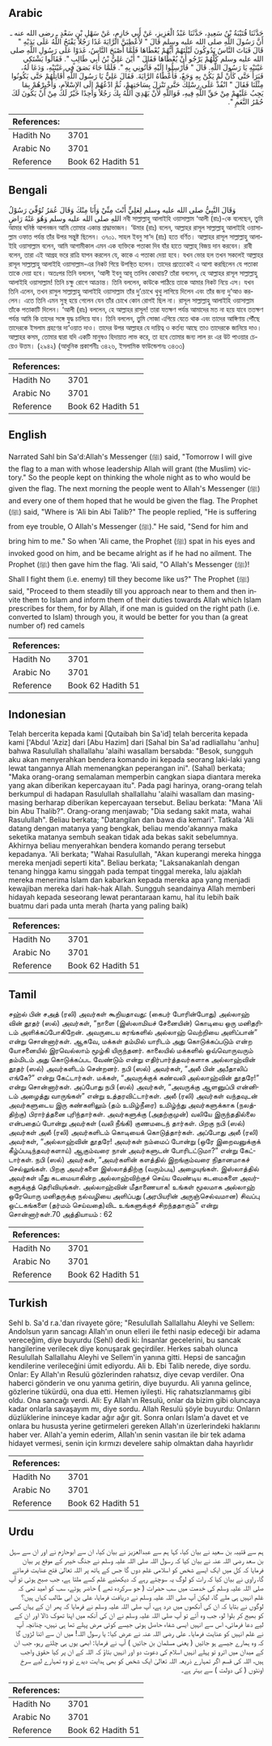 ## Arabic


<div dir="rtl" lang="ar" style={{fontSize:'larger',backgroundColor:'#f8f9fa',padding:20}}>
حَدَّثَنَا قُتَيْبَةُ بْنُ سَعِيدٍ، حَدَّثَنَا عَبْدُ الْعَزِيزِ، عَنْ أَبِي حَازِمٍ، عَنْ سَهْلِ بْنِ سَعْدٍ ـ رضى الله عنه ـ أَنَّ رَسُولَ اللَّهِ صلى الله عليه وسلم قَالَ ‏"‏ لأُعْطِيَنَّ الرَّايَةَ غَدًا رَجُلاً يَفْتَحُ اللَّهُ عَلَى يَدَيْهِ ‏"‏ قَالَ فَبَاتَ النَّاسُ يَدُوكُونَ لَيْلَتَهُمْ أَيُّهُمْ يُعْطَاهَا فَلَمَّا أَصْبَحَ النَّاسُ، غَدَوْا عَلَى رَسُولِ اللَّهِ صلى الله عليه وسلم كُلُّهُمْ يَرْجُو أَنْ يُعْطَاهَا فَقَالَ ‏"‏ أَيْنَ عَلِيُّ بْنُ أَبِي طَالِبٍ ‏"‏‏.‏ فَقَالُوا يَشْتَكِي عَيْنَيْهِ يَا رَسُولَ اللَّهِ‏.‏ قَالَ ‏"‏ فَأَرْسِلُوا إِلَيْهِ فَأْتُونِي بِهِ ‏"‏‏.‏ فَلَمَّا جَاءَ بَصَقَ فِي عَيْنَيْهِ، وَدَعَا لَهُ، فَبَرَأَ حَتَّى كَأَنْ لَمْ يَكُنْ بِهِ وَجَعٌ، فَأَعْطَاهُ الرَّايَةَ‏.‏ فَقَالَ عَلِيٌّ يَا رَسُولَ اللَّهِ أُقَاتِلُهُمْ حَتَّى يَكُونُوا مِثْلَنَا فَقَالَ ‏"‏ انْفُذْ عَلَى رِسْلِكَ حَتَّى تَنْزِلَ بِسَاحَتِهِمْ، ثُمَّ ادْعُهُمْ إِلَى الإِسْلاَمِ، وَأَخْبِرْهُمْ بِمَا يَجِبُ عَلَيْهِمْ مِنْ حَقِّ اللَّهِ فِيهِ، فَوَاللَّهِ لأَنْ يَهْدِيَ اللَّهُ بِكَ رَجُلاً وَاحِدًا خَيْرٌ لَكَ مِنْ أَنْ يَكُونَ لَكَ حُمْرُ النَّعَمِ ‏"‏‏.‏
</div>
<div style={{backgroundColor:'#f8f9fa',padding:20, marginBottom: 10}}><table> <thead> <tr> <th>References:</th> <th></th> </tr> </thead> <tbody><tr><td>Hadith No</td><td>3701</td></tr><tr><td>Arabic No</td><td>3701</td></tr><tr><td>Reference</td><td>Book 62 Hadith 51</td></tr></tbody></table></div>

## Bengali


<div dir="ltr" lang="bn" style={{fontSize:'larger',backgroundColor:'#f8f9fa',padding:20}}>
وَقَالَ النَّبِيُّ صلى الله عليه وسلم لِعَلِيٍّ أَنْتَ مِنِّيْ وَأَنَا مِنْكَ وَقَالَ عُمَرُ تُوُفِّيَ رَسُوْلُ اللهِ صلى الله عليه وسلم وَهُوَ عَنْهُ رَاضٍ নবী সাল্লাল্লাহু আলাইহি ওয়াসাল্লাম ‘আলী (রাঃ)-কে বলেছেন, তুমি আমার ঘনিষ্ঠ আপনজন আমি তোমার একান্ত শ্রদ্ধাভাজন। ‘উমার (রাঃ) বলেন, আল্লাহর রাসূল সাল্লাল্লাহু আলাইহি ওয়াসাল্লাম ওফাত পর্যন্ত তাঁর উপর সন্তুষ্ট ছিলেন। ৩৭০১. সাহল ইবনু সা‘দ (রাঃ) হতে বর্ণিত। আল্লাহর রাসূল সাল্লাল্লাহু আলাইহি ওয়াসাল্লাম বলেন, আমি আগামীকাল এমন এক ব্যক্তিকে পতাকা দিব যাঁর হাতে আল্লাহ্ বিজয় দান করবেন। রাবী বলেন, তারা এই আগ্রহ ভরে রাত্রি যাপন করলেন যে, কাকে এ পতাকা দেয়া হবে। যখন ভোর হল তখন সকলেই আল্লাহর রাসূল সাল্লাল্লাহু আলাইহি ওয়াসাল্লাম-এর নিকট গিয়ে উপস্থিত হলেন। তাদের প্রত্যেকেই এ আশা করছিলেন যে পতাকা তাকে দেয়া হবে। অতঃপর তিনি বললেন, ‘আলী ইবনু আবূ তালিব কোথায়? তাঁরা বললেন, হে আল্লাহর রাসূল সাল্লাল্লাহু আলাইহি ওয়াসাল্লাম! তিনি চক্ষু রোগে আক্রান্ত। তিনি বললেন, কাউকে পাঠিয়ে তাকে আমার নিকট নিয়ে এস। যখন তিনি এলেন, তখন রাসুল সাল্লাল্লাহু আলাইহি ওয়াসাল্লাম তাঁর দু’চোখে থুথু লাগিয়ে দিলেন এবং তাঁর জন্য দু‘আও করলেন। এতে তিনি এমন সুস্থ হয়ে গেলেন যেন তাঁর চোখে কোন রোগই ছিল না। রাসূল সাল্লাল্লাহু আলাইহি ওয়াসাল্লাম তাঁকে পতাকাটি দিলেন। ‘আলী (রাঃ) বললেন, হে আল্লাহর রাসূল! তারা যতক্ষণ পর্যন্ত আমাদের মত না হয়ে যাবে ততক্ষণ পর্যন্ত আমি কি তাদের সঙ্গে যুদ্ধ চালিয়ে যাব। তিনি বললেন, তুমি সোজা এগিয়ে যেতে থাক এবং তাদের আঙ্গিণায় পৌঁছে তাদেরকে ইসলাম গ্রহণের দা‘ওয়াত দাও। তাদের উপর আল্লাহর যে দায়িত্ব ও কর্তব্য আছে তাও তাদেরকে জানিয়ে দাও। আল্লাহর কসম, তোমার দ্বারা যদি একটি মানুষও হিদায়াত লাভ করে, তা হবে তোমার জন্য লাল রং এর উট পাওয়ার চেয়েও উত্তম। (২৯৪২) (আধুনিক প্রকাশনীঃ ৩৪২৬, ইসলামিক ফাউন্ডেশনঃ ৩৪৩৩)
</div>
<div style={{backgroundColor:'#f8f9fa',padding:20, marginBottom: 10}}><table> <thead> <tr> <th>References:</th> <th></th> </tr> </thead> <tbody><tr><td>Hadith No</td><td>3701</td></tr><tr><td>Arabic No</td><td>3701</td></tr><tr><td>Reference</td><td>Book 62 Hadith 51</td></tr></tbody></table></div>

## English


<div dir="ltr" lang="en" style={{fontSize:'larger',backgroundColor:'#f8f9fa',padding:20}}>
Narrated Sahl bin Sa'd:Allah's Messenger (ﷺ) said, "Tomorrow I will give the flag to a man with whose leadership Allah will grant (the Muslim) victory." So the people kept on thinking the whole night as to who would be given the flag. The next morning the people went to Allah's Messenger (ﷺ) and every one of them hoped that he would be given the flag. The Prophet (ﷺ) said, "Where is 'Ali bin Abi Talib?" The people replied, "He is suffering from eye trouble, O Allah's Messenger (ﷺ)." He said, "Send for him and bring him to me." So when 'Ali came, the Prophet (ﷺ) spat in his eyes and invoked good on him, and be became alright as if he had no ailment. The Prophet (ﷺ) then gave him the flag. 'Ali said, "O Allah's Messenger (ﷺ)! Shall I fight them (i.e. enemy) till they become like us?" The Prophet (ﷺ) said, "Proceed to them steadily till you approach near to them and then invite them to Islam and inform them of their duties towards Allah which Islam prescribes for them, for by Allah, if one man is guided on the right path (i.e. converted to Islam) through you, it would be better for you than (a great number of) red camels
</div>
<div style={{backgroundColor:'#f8f9fa',padding:20, marginBottom: 10}}><table> <thead> <tr> <th>References:</th> <th></th> </tr> </thead> <tbody><tr><td>Hadith No</td><td>3701</td></tr><tr><td>Arabic No</td><td>3701</td></tr><tr><td>Reference</td><td>Book 62 Hadith 51</td></tr></tbody></table></div>

## Indonesian


<div dir="ltr" lang="id" style={{fontSize:'larger',backgroundColor:'#f8f9fa',padding:20}}>
Telah bercerita kepada kami [Qutaibah bin Sa'id] telah bercerita kepada kami ['Abdul 'Aziz] dari [Abu Hazim] dari [Sahal bin Sa'ad radliallahu 'anhu] bahwa Rasulullah shallallahu 'alaihi wasallam bersabda: "Besok, sungguh aku akan menyerahkan bendera komando ini kepada seorang laki-laki yang lewat tangannya Allah memenangkan peperangan ini". (Sahal) berkata; "Maka orang-orang semalaman memperbin cangkan siapa diantara mereka yang akan diberikan kepercayaan itu". Pada pagi harinya, orang-orang telah berkumpul di hadapan Rasulullah shallallahu 'alaihi wasallam dan masing-masing berharap diberikan kepercayaan tersebut. Beliau berkata: "Mana 'Ali bin Abu Thalib?". Orang-orang menjawab; "Dia sedang sakit mata, wahai Rasulullah". Beliau berkata; "Datangilan dan bawa dia kemari". Tatkala 'Ali datang dengan matanya yang bengkak, beliau mendo'akannya maka seketika matanya sembuh seakan tidak ada bekas sakit sebelumnya. Akhirnya beliau menyerahkan bendera komando perang tersebut kepadanya. 'Ali berkata; "Wahai Rasulullah, "Akan kuperangi mereka hingga mereka menjadi seperti kita". Beliau berkata; "Laksanakanlah dengan tenang hingga kamu singgah pada tempat tinggal mereka, lalu ajaklah mereka menerima Islam dan kabarkan kepada mereka apa yang menjadi kewajiban mereka dari hak-hak Allah. Sungguh seandainya Allah memberi hidayah kepada seseorang lewat perantaraan kamu, hal itu lebih baik buatmu dari pada unta merah (harta yang paling baik)
</div>
<div style={{backgroundColor:'#f8f9fa',padding:20, marginBottom: 10}}><table> <thead> <tr> <th>References:</th> <th></th> </tr> </thead> <tbody><tr><td>Hadith No</td><td>3701</td></tr><tr><td>Arabic No</td><td>3701</td></tr><tr><td>Reference</td><td>Book 62 Hadith 51</td></tr></tbody></table></div>

## Tamil


<div dir="ltr" lang="ta" style={{fontSize:'larger',backgroundColor:'#f8f9fa',padding:20}}>
சஹ்ல் பின் சஅத் (ரலி) அவர்கள் கூறியதாவது: (கைபர் போரின்போது) அல்லாஹ் வின் தூதர் (ஸல்) அவர்கள், “நாளை (இஸ்லாமியச் சேனையின்) கொடியை ஒரு மனிதரிடம் அளிக்கப்போகிறேன். அவருடைய கரங்களில் அல்லாஹ் வெற்றியை அளிப்பான்” என்று சொன்னார்கள். ஆகவே, மக்கள் தம்மில் யாரிடம் அது கொடுக்கப்படும் என்ற யோசனையில் இரவெல்லாம் மூழ்கி யிருந்தனர். காலையில் மக்களில் ஒவ்வொருவரும் தம்மிடம் அது கொடுக்கப்பட வேண்டும் என்று எதிர்பார்த்தவர்களாக அல்லாஹ்வின் தூதர் (ஸல்) அவர்களிடம் சென்றனர். நபி (ஸல்) அவர்கள், “அலீ பின் அபீதாலிப் எங்கே?” என்று கேட்டார்கள். மக்கள், “அவருக்குக் கண்வலி அல்லாஹ்வின் தூதரே!” என்று சொன்னார்கள். அப்போது நபி (ஸல்) அவர்கள், “அவருக்கு ஆளனுப்பி என்னிடம் அழைத்து வாருங்கள்” என்று உத்தரவிட்டார்கள். அலீ (ரலி) அவர்கள் வந்தவுடன் அவர்களுடைய இரு கண்களிலும் (தம் உமிழ்நீரை) உமிழ்ந்து அவர்களுக்காக (நலத்திற்கு) பிரார்த்தனை புரிந்தார்கள். அவர்களுக்கு (அதற்குமுன்) வலியே இருந்ததில்லை என்பதைப் போன்று அவர்கள் (வலி நீங்கி) குணமடைந் தார்கள். பிறகு நபி (ஸல்) அவர்கள் அலீ (ரலி) அவர்களிடம் கொடியைக் கொடுத்தார்கள். அப்போது அலீ (ரலி) அவர்கள், “அல்லாஹ்வின் தூதரே! அவர்கள் நம்மைப் போன்று (ஒரே இறைவனுக்குக் கீழ்ப்படிந்தவர்களாய்) ஆகும்வரை நான் அவர்களுடன் போரிடட்டுமா?” என்று கேட்டார்கள். நபி (ஸல்) அவர்கள், “அவர்களின் களத்தில் இறங்கும்வரை நிதானமாகச் செல்லுங்கள். பிறகு அவர்களை இஸ்லாத்திற்கு (வரும்படி) அழையுங்கள். இஸ்லாத்தில் அவர்கள் மீது கடமையாகின்ற அல்லாஹ்விற்குச் செய்ய வேண்டிய கடமைகளை அவர்களுக்குத் தெரிவியுங்கள். அல்லாஹ்வின் மீதாணையாக! உங்கள் மூலமாக அல்லாஹ் ஒரேயொரு மனிதருக்கு நல்வழியை அளிப்பது (அரபியரின் அருஞ்செல்வமான) சிவப்பு ஒட்டகங்களை (தர்மம் செய்வதை)விட உங்களுக்குச் சிறந்ததாகும்” என்று சொன்னார்கள்.70 அத்தியாயம் : 62
</div>
<div style={{backgroundColor:'#f8f9fa',padding:20, marginBottom: 10}}><table> <thead> <tr> <th>References:</th> <th></th> </tr> </thead> <tbody><tr><td>Hadith No</td><td>3701</td></tr><tr><td>Arabic No</td><td>3701</td></tr><tr><td>Reference</td><td>Book 62 Hadith 51</td></tr></tbody></table></div>

## Turkish


<div dir="ltr" lang="tr" style={{fontSize:'larger',backgroundColor:'#f8f9fa',padding:20}}>
Sehl b. Sa'd r.a.'dan rivayete göre; "Resulullah Sallallahu Aleyhi ve Sellem: Andolsun yarın sancagı Allah'ın onun elleri ile fethi nasip edeceği bir adama vereceğim, diye buyurdu (Sehl) dedi ki: İnsanlar gecelerini, bu sancak hangilerine verilecek diye konuşarak geçirdiler. Herkes sabah olunca Resulullah Sallallahu Aleyhi ve Sellem'in yanına gitti. Hepsi de sancağın kendilerine verileceğini ümit ediyordu. Ali b. Ebi Talib nerede, diye sordu. Onlar: Ey Allah'ın Resulü gözlerinden rahatsız, diye cevap verdiler. Ona haberci gönderin ve onu yanıma getirin, diye buyurdu. Ali yanına gelince, gözlerine tükürdü, ona dua etti. Hemen iyileşti. Hiç rahatsızlanmamış gibi oldu. Ona sancağı verdi. Ali: Ey Allah'ın Resulü, onlar da bizim gibi oluncaya kadar onlarla savaşayım mı, diye sordu. Allah Resulü şöyle buyurdu: Onların düzlüklerine ininceye kadar ağır ağır git. Sonra onları İslam'a davet et ve onlara bu hususta yerine getirmeleri gereken Allah'ın üzerlerindeki haklarını haber ver. Allah'a yemin ederim, Allah'ın senin vasıtan ile bir tek adama hidayet vermesi, senin için kırmızı develere sahip olmaktan daha hayırlıdır
</div>
<div style={{backgroundColor:'#f8f9fa',padding:20, marginBottom: 10}}><table> <thead> <tr> <th>References:</th> <th></th> </tr> </thead> <tbody><tr><td>Hadith No</td><td>3701</td></tr><tr><td>Arabic No</td><td>3701</td></tr><tr><td>Reference</td><td>Book 62 Hadith 51</td></tr></tbody></table></div>

## Urdu


<div dir="rtl" lang="ur" style={{fontSize:'larger',backgroundColor:'#f8f9fa',padding:20}}>
ہم سے قتیبہ بن سعید نے بیان کیا، کہا ہم سے عبدالعزیز نے بیان کیا، ان سے ابوحازم نے اور ان سے سہل بن سعد رضی اللہ عنہ نے بیان کیا کہ رسول اللہ صلی اللہ علیہ وسلم نے جنگ خیبر کے موقع پر بیان فرمایا کہ کل میں ایک ایسے شخص کو اسلامی عَلم دوں گا جس کے ہاتھ پر اللہ تعالیٰ فتح عنایت فرمائے گا، راوی نے بیان کیا کہ رات کو لوگ یہ سوچتے رہے کہ دیکھئیے عَلم کسے ملتا ہے، جب صبح ہوئی تو آپ صلی اللہ علیہ وسلم کی خدمت میں سب حضرات ( جو سرکردہ تھے ) حاضر ہوئے، سب کو امید تھی کہ عَلم انہیں ہی ملے گا، لیکن آپ صلی اللہ علیہ وسلم نے دریافت فرمایا، علی بن ابی طالب کہاں ہیں؟ لوگوں نے بتایا کہ ان کی آنکھوں میں درد ہے، آپ صلی اللہ علیہ وسلم نے فرمایا کہ پھر ان کے یہاں کسی کو بھیج کر بلوا لو، جب وہ آئے تو آپ صلی اللہ علیہ وسلم نے ان کی آنکھ میں اپنا تھوک ڈالا اور ان کے لیے دعا فرمائی، اس سے انہیں ایسی شفاء حاصل ہوئی جیسے کوئی مرض پہلے تھا ہی نہیں، چنانچہ آپ نے عَلم انہیں کو عنایت فرمایا۔ علی رضی اللہ عنہ نے عرض کیا: یا رسول اللہ! میں ان سے اتنا لڑوں گا کہ وہ ہمارے جیسے ہو جائیں ( یعنی مسلمان بن جائیں ) آپ نے فرمایا: ابھی یوں ہی چلتے رہو، جب ان کے میدان میں اترو تو پہلے انہیں اسلام کی دعوت دو اور انہیں بتاؤ کہ اللہ کے ان پر کیا حقوق واجب ہیں، اللہ کی قسم اگر تمہارے ذریعہ اللہ تعالیٰ ایک شخص کو بھی ہدایت دیدے تو وہ تمہارے لیے سرخ اونٹوں ( کی دولت ) سے بہتر ہے۔
</div>
<div style={{backgroundColor:'#f8f9fa',padding:20, marginBottom: 10}}><table> <thead> <tr> <th>References:</th> <th></th> </tr> </thead> <tbody><tr><td>Hadith No</td><td>3701</td></tr><tr><td>Arabic No</td><td>3701</td></tr><tr><td>Reference</td><td>Book 62 Hadith 51</td></tr></tbody></table></div>